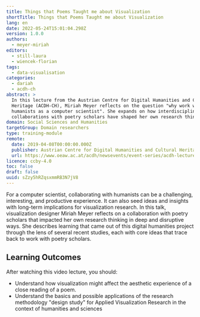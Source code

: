 ```yaml
---
title: Things that Poems Taught me about Visualization
shortTitle: Things that Poems Taught me about Visualization
lang: en
date: 2022-05-24T15:01:04.298Z
version: 1.0.0
authors:
  - meyer-miriah
editors:
  - still-laura
  - wiencek-florian
tags:
  - data-visualisation
categories:
  - dariah
  - acdh-ch
abstract: >
  In this lecture from the Austrian Centre for Digital Humanities and Cultural
  Heritage (ACDH-CH), Miriah Meyer reflects on the question "why work with
  humanists as a computer scientist". She expands on how interdisciplinary
  collaborations with poetry scholars have shaped her own research thinking.
domain: Social Sciences and Humanities
targetGroup: Domain researchers
type: training-module
remote:
  date: 2019-04-08T00:00:00.000Z
  publisher: Austrian Centre for Digital Humanities and Cultural Heritage (ACDH-CH)
  url: https://www.oeaw.ac.at/acdh/newsevents/event-series/acdh-lecture-51
licence: ccby-4.0
toc: false
draft: false
uuid: sZzy5hRZqsxmmRB3N7jV8
---
```


For a computer scientist, collaborating with humanists can be a challenging, interesting, and productive experience. It can also seed ideas and insights with long-term implications for visualization research. In this talk, visualization designer Miriah Meyer reflects on a collaboration with poetry scholars that impacted her own research thinking in deep and disruptive ways. She describes learning that came out of this digital humanities project through the lens of several recent studies, each with core ideas that trace back to work with poetry scholars.

## Learning Outcomes

After watching this video lecture, you should:

* Understand how visualization might affect the aesthetic experience of a close reading of a poem.
* Understand the basics and possible applications of the research methodology "design study" for Applied Visualization Research in the context of humanities and sciences

<VideoCard provider="youtube" id="L1vexv9cXfQ" title="Things that Poems Taught me about Visualization" subtitle="Click here to view" image="images/acdh-ch-video.png" />
